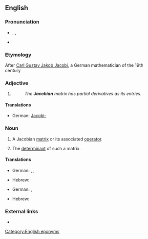 {{also|Jacobean}}

==English==

===Pronunciation===
* {{enPR|yä'kõ-bi-un}}, {{IPA|/ˈjɑ:.kəʊ.bi.ən/}}, {{SAMPA|/"jA:.k@U.bi.@n/}}
* {{IPA|/dʒəˈkoʊbijɨn/}}

===Etymology===
After [[w:Carl Gustav Jakob Jacobi|Carl Gustav Jakob Jacobi]], a German mathematician of the 19th century

===Adjective===
{{en-adj|-}}

# {{non-gloss definition|Used to specify certain [[mathematical]] [[object]]s named in honour of [[w:Carl Gustav Jacob Jacobi|C.&nbsp;G.&nbsp;J. Jacobi]].}}
#: ''The '''Jacobian''' matrix has partial derivatives as its entries.''

====Translations====
* German: [[Jacobi-]]

===Noun===
{{en-noun}}

# {{calculus}} A Jacobian [[matrix]] or its associated [[operator]].
# {{calculus}} The [[determinant]] of such a matrix.

====Translations====
{{trans-top|Jacobian matrix}}
* German: {{t|de|Jacobi-Matrix|f}}, {{t|de|Funktionalmatrix|f}}, {{t|de|Ableitungsmatrix|f}}
{{trans-mid}}
* Hebrew: {{t|he|מטריצת יעקובי|f|tr=matrítzat ya'akóbi|sc=Hebr}}
{{trans-bottom}}

{{trans-top|the determinant of the Jacobian matrix}}
* German: {{t|de|Jacobi-Determinante|f}}, {{t|de|Funktionaldeterminante|f}}
{{trans-mid}}
* Hebrew: {{t|he|יעקוביאן|m|tr=ya'akobián|sc=Hebr}}
{{trans-bottom}}

===External links===
* {{pedialite}}
[[Category:English eponyms]]